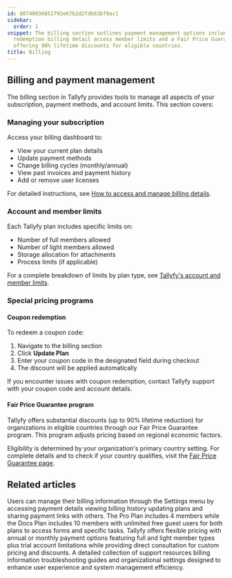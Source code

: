 ```yaml
---
id: 88740036652792e67b2d2fdb63bf9ac1
sidebar:
  order: 1
snippet: The billing section outlines payment management options including coupon
  redemption billing detail access member limits and a Fair Price Guarantee program
  offering 90% lifetime discounts for eligible countries.
title: Billing
---
```


## Billing and payment management

The billing section in Tallyfy provides tools to manage all aspects of your subscription, payment methods, and account limits. This section covers:

### Managing your subscription

Access your billing dashboard to:
- View your current plan details
- Update payment methods
- Change billing cycles (monthly/annual)
- View past invoices and payment history
- Add or remove user licenses

For detailed instructions, see [How to access and manage billing details](/products/pro/settings/billing/how-to-access-and-manage-my-billing-details/).

### Account and member limits

Each Tallyfy plan includes specific limits on:
- Number of full members allowed
- Number of light members allowed
- Storage allocation for attachments
- Process limits (if applicable)

For a complete breakdown of limits by plan type, see [Tallyfy's account and member limits](/products/pro/settings/billing/what-are-tallyfys-account-and-member-limits/).

### Special pricing programs

#### Coupon redemption

To redeem a coupon code:
1. Navigate to the billing section
2. Click **Update Plan** 
3. Enter your coupon code in the designated field during checkout
4. The discount will be applied automatically

If you encounter issues with coupon redemption, contact Tallyfy support with your coupon code and account details.

#### Fair Price Guarantee program

Tallyfy offers substantial discounts (up to 90% lifetime reduction) for organizations in eligible countries through our Fair Price Guarantee program. This program adjusts pricing based on regional economic factors.

Eligibility is determined by your organization's primary country setting. For complete details and to check if your country qualifies, visit the [Fair Price Guarantee page](https://tallyfy.com/pricing/fair-price-guarantee/).


<PageTree />


## Related articles
<CardGrid>
<LinkTitleCard header="<b>Billing > Access and Manage My Billing Details</b>" href="/products/pro/settings/billing/how-to-access-and-manage-my-billing-details/" > Users can manage their billing information through the Settings menu by accessing payment details viewing billing history updating plans and sharing payment links with others. </LinkTitleCard>
<LinkTitleCard header="<b>Billing > Tallyfy's Account and Member Limits</b>" href="/products/pro/settings/billing/what-are-tallyfys-account-and-member-limits/" > The Pro Plan includes 4 members while the Docs Plan includes 10 members with unlimited free guest users for both plans to access forms and specific tasks. </LinkTitleCard>
<LinkTitleCard header="<b>Pro > Pricing</b>" href="/products/pro/pricing/" > Tallyfy offers flexible pricing with annual or monthly payment options featuring full and light member types plus trial account limitations while providing direct consultation for custom pricing and discounts. </LinkTitleCard>
<LinkTitleCard header="<b>Pro > Miscellaneous</b>" href="/products/pro/miscellaneous/" > A detailed collection of support resources billing information troubleshooting guides and organizational settings designed to enhance user experience and system management efficiency. </LinkTitleCard>
</CardGrid>